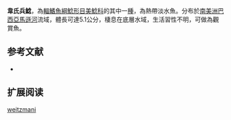 {{Speciesbox
| name = 韋氏兵鯰
| image =  
| image_width = 250px
| image_caption = 
| status = NE
| status_system = IUCN3.1
| genus = Corydoras
| species = weitzmani
| authority = [[Nijssen|Nijssen]], 1971
| synonyms = *'' Corydoras blochi vittatus '',Nijssen, 1971 
}}

'''韋氏兵鯰'''，為[[輻鰭魚綱|輻鰭魚綱]][[鯰形目|鯰形目]][[美鯰科|美鯰科]]的其中一[[種|種]]，為熱帶淡水魚。分布於[[南美洲|南美洲]][[巴西|巴西]][[亞馬遜河|亞馬遜河]]流域，體長可達5.1公分，棲息在底層水域，生活習性不明，可做為觀賞魚。

==参考文献==
*{{FishBase_species|genus=Corydoras|species=weitzmani|year=2014|month=11}}

== 扩展阅读 ==
{{refbegin}}
{{wikispecies-inline|Corydoras weitzmani|韋氏兵鯰}}
{{refend}}
{{Taxonbar|from=Q1758934}}

[[Category:兵鯰屬|weitzmani]]